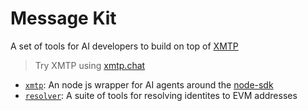 # Message Kit

A set of tools for AI developers to build on top of [XMTP](https://xmtp.org)

> Try XMTP using [xmtp.chat](https://xmtp.chat)

- [`xmtp`](./xmtp/library): An node js wrapper for AI agents around the [node-sdk](https://github.com/xmtp/xmtp-js/tree/main/sdks/node-sdk)
- [`resolver`](./xmtp/resolver): A suite of tools for resolving identites to EVM addresses
